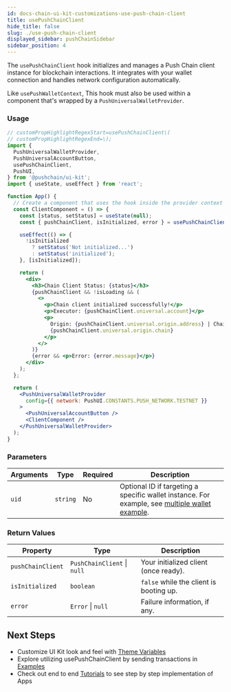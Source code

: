 ```yaml
---
id: docs-chain-ui-kit-customizations-use-push-chain-client
title: usePushChainClient
hide_title: false
slug: ./use-push-chain-client
displayed_sidebar: pushChainSidebar
sidebar_position: 4
---
```


<head>
  <title>usePushChainClient | Customizations | UI Kit | Push Chain Docs</title>
</head>

<!-- Content Start -->

The `usePushChainClient` hook initializes and manages a Push Chain client instance for blockchain interactions. It integrates with your wallet connection and handles network configuration automatically.

Like `usePushWalletContext`, This hook must also be used within a component that's wrapped by a `PushUniversalWalletProvider`.

### Usage

```jsx live
// customPropHighlightRegexStart=usePushChainClient\(
// customPropHighlightRegexEnd=\);
import {
  PushUniversalWalletProvider,
  PushUniversalAccountButton,
  usePushChainClient,
  PushUI,
} from '@pushchain/ui-kit';
import { useState, useEffect } from 'react';

function App() {
  // Create a component that uses the hook inside the provider context
  const ClientComponent = () => {
    const [status, setStatus] = useState(null);
    const { pushChainClient, isInitialized, error } = usePushChainClient(); // optional: uid parameter for targeting a specific wallet instance

    useEffect(() => {
      !isInitialized
        ? setStatus('Not initialized...')
        : setStatus('initialized');
    }, [isInitialized]);

    return (
      <div>
        <h3>Chain Client Status: {status}</h3>
        {pushChainClient && !isLoading && (
          <>
            <p>Chain client initialized successfully!</p>
            <p>Executor: {pushChainClient.universal.account}</p>
            <p>
              Origin: {pushChainClient.universal.origin.address} | Chain:{' '}
              {pushChainClient.universal.origin.chain}
            </p>
          </>
        )}
        {error && <p>Error: {error.message}</p>}
      </div>
    );
  };

  return (
    <PushUniversalWalletProvider
      config={{ network: PushUI.CONSTANTS.PUSH_NETWORK.TESTNET }}
    >
      <PushUniversalAccountButton />
      <ClientComponent />
    </PushUniversalWalletProvider>
  );
}
```

### Parameters

| Arguments | Type     | Required | Description                                  |
| --------- | -------- | -------- | -------------------------------------------- |
| `uid`     | `string` | No       | Optional ID if targeting a specific wallet instance. For example, see [multiple wallet example](/docs/chain/ui-kit/examples/multiple-wallet-example/). |

### Return Values

| Property          | Type                        | Description                             |
| ----------------- | --------------------------- | --------------------------------------- |
| `pushChainClient` | `PushChainClient` \| `null` | Your initialized client (once ready).   |
| `isInitialized`   | `boolean`                   | `false` while the client is booting up. |
| `error`           | `Error` \| `null`           | Failure information, if any.            |

## Next Steps

- Customize UI Kit look and feel with [Theme Variables](/docs/chain/ui-kit/customizations/theme-variables/)
- Explore utilizing usePushChainClient by sending transactions in [Examples](/docs/chain/ui-kit/examples/)
- Check out end to end [Tutorials](/docs/chain/tutorials) to see step by step implementation of Apps
